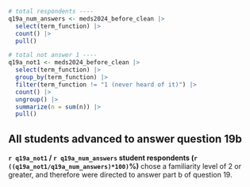 ```r
# total respondents ----
q19a_num_answers <- meds2024_before_clean |> 
  select(term_function) |> 
  count() |> 
  pull()

# total not answer 1 ----
q19a_not1 <- meds2024_before_clean |> 
  select(term_function) |> 
  group_by(term_function) |>
  filter(term_function != "1 (never heard of it)") |> 
  count() |>
  ungroup() |> 
  summarize(n = sum(n)) |> 
  pull()
```

::: {.callout-note}
## All students advanced to answer question 19b
**`r q19a_not1` / `r q19a_num_answers` student respondents (`r ((q19a_not1/q19a_num_answers)*100)`%)** chose a familiarity level of 2 or greater, and therefore were directed to answer part b of question 19.
:::